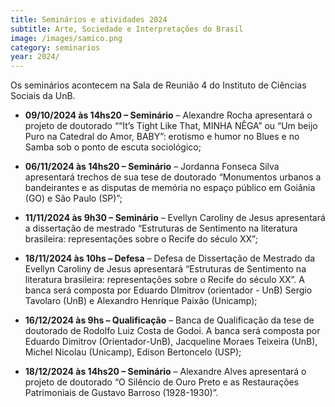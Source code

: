 ```yaml
---
title: Seminários e atividades 2024
subtitle: Arte, Sociedade e Interpretações do Brasil
image: /images/samico.png
category: seminarios
year: 2024/
---
```


Os seminários acontecem na Sala de Reunião 4 do Instituto de Ciências Sociais da UnB.
 
* **09/10/2024 às 14hs20 -- Seminário** --  Alexandre Rocha apresentará o projeto de doutorado "“It’s Tight Like That, MINHA NÊGA” ou “Um beijo Puro na Catedral do Amor, BABY”: erotismo e humor no Blues e no Samba sob o ponto de escuta sociológico;
		
* **06/11/2024 às 14hs20 -- Seminário** -- Jordanna Fonseca Silva apresentará trechos de sua tese de doutorado "Monumentos urbanos a bandeirantes e as disputas de memória no espaço público em Goiânia (GO) e São Paulo (SP)";

* **11/11/2024 às 9h30 -- Seminário** -- Evellyn Caroliny de Jesus apresentará a dissertação de mestrado "Estruturas de Sentimento na literatura brasileira: representações sobre o Recife do século XX";

* **18/11/2024 às 10hs -- Defesa** -- Defesa de Dissertação de Mestrado da Evellyn Caroliny de Jesus apresentará "Estruturas de Sentimento na literatura brasileira: representações sobre o Recife do século XX". A banca será composta por Eduardo DImitrov (orientador - UnB) Sergio Tavolaro (UnB) e Alexandro Henrique Paixão (Unicamp);

* **16/12/2024 às 9hs -- Qualificação** -- Banca de Qualificação da tese de doutorado de Rodolfo Luiz Costa de Godoi. A banca será composta por Eduardo Dimitrov (Orientador-UnB), Jacqueline Moraes Teixeira (UnB), Michel Nicolau (Unicamp), Edison Bertoncelo (USP);

* **18/12/2024 às 14hs20 -- Seminário** --  Alexandre Alves apresentará o projeto de doutorado "O Silêncio de Ouro Preto e as Restaurações Patrimoniais de Gustavo Barroso (1928-1930)".
		
	